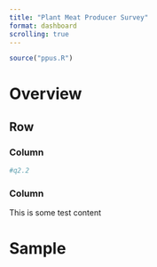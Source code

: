 ```yaml
---
title: "Plant Meat Producer Survey"
format: dashboard
scrolling: true
---
```


```r
source("ppus.R")
```

# Overview

## Row

### Column
```r
#q2.2
```

### Column

This is some test content

# Sample


